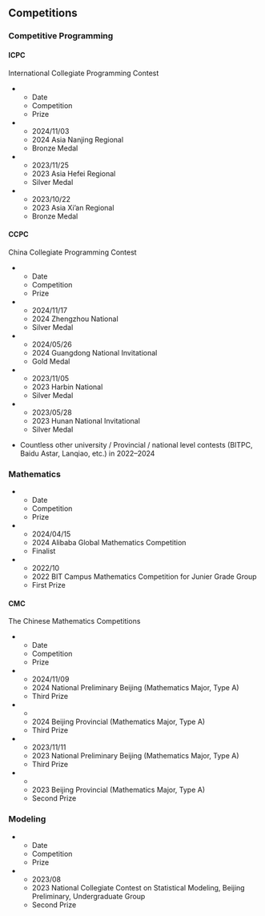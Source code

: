 ## Competitions

### Competitive Programming

#### ICPC

International Collegiate Programming Contest

:::{.list-table widths="1,3,1"}

* - Date
  - Competition
  - Prize

* - 2024/11/03
  - 2024 Asia Nanjing Regional
  - Bronze Medal

* - 2023/11/25
  - 2023 Asia Hefei Regional
  - Silver Medal

* - 2023/10/22
  - 2023 Asia Xi'an Regional
  - Bronze Medal
:::

#### CCPC

China Collegiate Programming Contest

:::{.list-table widths="1,3,1"}

* - Date
  - Competition
  - Prize

* - 2024/11/17
  - 2024 Zhengzhou National
  - Silver Medal

* - 2024/05/26
  - 2024 Guangdong National Invitational
  - Gold Medal

* - 2023/11/05
  - 2023 Harbin National
  - Silver Medal

* - 2023/05/28
  - 2023 Hunan National Invitational
  - Silver Medal
:::

- Countless other university / Provincial / national level contests (BITPC, Baidu Astar, Lanqiao, etc.) in 2022--2024

### Mathematics

:::{.list-table widths="1,3,1"}

* - Date
  - Competition
  - Prize

* - 2024/04/15
  - 2024 Alibaba Global Mathematics Competition
  - Finalist

* - 2022/10
  - 2022 BIT Campus Mathematics Competition for Junier Grade Group
  - First Prize
:::

#### CMC

The Chinese Mathematics Competitions

:::{.list-table widths="1,3,1"}

* - Date
  - Competition
  - Prize

* - 2024/11/09
  - 2024 National Preliminary Beijing (Mathematics Major, Type A)
  - Third Prize

* - 
  - 2024 Beijing Provincial (Mathematics Major, Type A)
  - Third Prize

* - 2023/11/11
  - 2023 National Preliminary Beijing (Mathematics Major, Type A)
  - Third Prize

* - 
  - 2023 Beijing Provincial (Mathematics Major, Type A)
  - Second Prize
:::

### Modeling

:::{.list-table widths="1,3,1"}

* - Date
  - Competition
  - Prize

* - 2023/08
  - 2023 National Collegiate Contest on Statistical Modeling, Beijing Preliminary, Undergraduate Group
  - Second Prize
:::